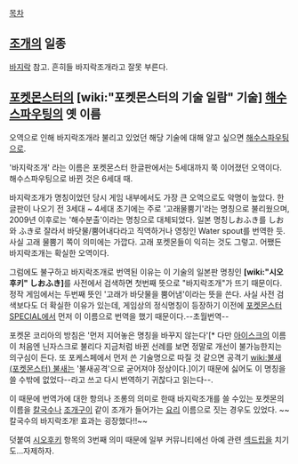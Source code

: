 [[목차]]

== [[조개]]의 일종 ==
[[바지락]] 참고. 흔히들 바지락조개라고 잘못 부른다.

== [[포켓몬스터]]의 [wiki:"포켓몬스터의 기술 일람" 기술] [[해수스파우팅]]의 옛 이름 ==
오역으로 인해 바지락조개라 불리고 있었던 해당 기술에 대해 알고 싶으면 [[해수스파우팅]]으로.

'바지락조개' 라는 이름은 포켓몬스터 한글판에서는 5세대까지 쭉 이어졌던 오역이다. 해수스파우팅으로 바뀐 것은 6세대 때.

바지락조개가 명칭이었던 당시 게임 내부에서도 가장 큰 오역으로도 악명이 높았다. 한글판이 나오기 전 3세대 ~ 4세대 초기에는 주로 '고래물뿜기'라는 명칭으로 불리웠으며, 2009년 이후로는 '해수분출'이라는 명칭으로 대체되었다. 일본 명칭しおふき를 しお와 ふき로 잘라서 바닷물/뿜어내다라고 직역하거나 영칭인 Water spout를 번역한 듯. 사실 고래 물뿜기 쪽이 의미에는 가깝다. 고래 포켓몬들이 익히는 것도 그렇고. 어쨌든 바지락조개는 확실한 오역이다.

그럼에도 불구하고 바지락조개로 번역된 이유는 이 기술의 일본판 명칭인 '''[wiki:"시오후키" しおふき]'''를 사전에서 검색하면 첫번째 뜻으로 "바지락조개"가 뜨기 때문이다. 정작 게임에서는 두번째 뜻인 '고래가 바닷물을 뿜어냄'이라는 뜻을 쓴다. 사실 사전 검색보다도 더 확실한 이유가 있는데, 게임상의 정식명칭이 등장하기 이전에 [[포켓몬스터 SPECIAL]]에서 먼저 이 이름으로 번역을 했기 때문이다.--초월번역-- 

포켓몬 코리아의 방침은 '먼저 지어놓은 명칭을 바꾸지 않는다'[* 다만 [[아이스크]]의 이름이 처음엔 닌자스크로 불리다 지금처럼 바뀐 선례를 보면 정말로 개선이 불가능한지는 의구심이 든다. 또 포케스페에서 먼저 쓴 기술명으로 따질 것 같으면 공격기 [[wiki:불새(포켓몬스터) 불새]]는 '불새공격'으로 굳어져야 정상이다.]이기 때문에 싫어도 이 명칭을 쓸 수밖에 없었다--라고 쓰고 다시 번역하기 귀찮다고 읽는다--.

이 때문에 번역가에 대한 항의나 조롱의 의미로 한때 바지락조개를 쓸 수있는 포켓몬의 이름을 [[칼국수]]나 [[조개구이]] 같이 조개가 들어가는 [[요리]] 이름으로 짓는 경우도 있었다. ~~칼국수의 바지락조개! 효과는 굉장했다!!~~

덧붙여 [[시오후키]] 항목의 3번째 의미 때문에 일부 커뮤니티에선 아예 관련 [[섹드립]]을 치기도...자제하자. 

